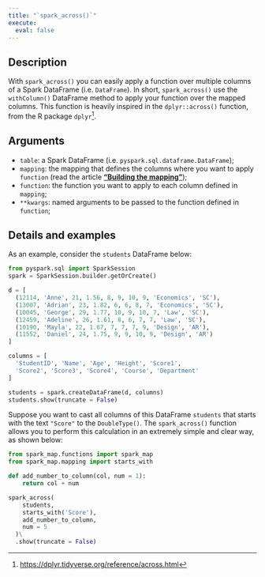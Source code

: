 ```yaml
---
title: "`spark_across()`"
execute:
  eval: false
---
```



## Description

With `spark_across()` you can easily apply a function over multiple columns of a Spark DataFrame (i.e. `DataFrame`). In short, `spark_across()` use the `withColumn()` DataFrame method to apply your function over the mapped columns. This function is heavily inspired in the `dplyr::across()` function, from the R package `dplyr`^[<https://dplyr.tidyverse.org/reference/across.html>].

## Arguments

- `table`: a Spark DataFrame (i.e. `pyspark.sql.dataframe.DataFrame`);
- `mapping`: the mapping that defines the columns where you want to apply `function` (read the article [**"Building the mapping"**](https://github.com/pedropark99/spark_map/blob/main/doc/english/articles/building-mapping.md));
- `function`: the function you want to apply to each column defined in `mapping`;
- `**kwargs`: named arguments to be passed to the function defined in `function`;


## Details and examples

As an example, consider the `students` DataFrame below:

```python
from pyspark.sql import SparkSession
spark = SparkSession.builder.getOrCreate()

d = [
  (12114, 'Anne', 21, 1.56, 8, 9, 10, 9, 'Economics', 'SC'),
  (13007, 'Adrian', 23, 1.82, 6, 6, 8, 7, 'Economics', 'SC'),
  (10045, 'George', 29, 1.77, 10, 9, 10, 7, 'Law', 'SC'),
  (12459, 'Adeline', 26, 1.61, 8, 6, 7, 7, 'Law', 'SC'),
  (10190, 'Mayla', 22, 1.67, 7, 7, 7, 9, 'Design', 'AR'),
  (11552, 'Daniel', 24, 1.75, 9, 9, 10, 9, 'Design', 'AR')
]

columns = [
  'StudentID', 'Name', 'Age', 'Height', 'Score1',
  'Score2', 'Score3', 'Score4', 'Course', 'Department'
]

students = spark.createDataFrame(d, columns)
students.show(truncate = False)
```



Suppose you want to cast all columns of this DataFrame `students` that starts with the text `"Score"` to the `DoubleType()`. The `spark_across()` function allows you to perform this calculation in an extremely simple and clear way, as shown below:

```python
from spark_map.functions import spark_map
from spark_map.mapping import starts_with

def add_number_to_column(col, num = 1):
    return col + num

spark_across(
    students,
    starts_with('Score'),
    add_number_to_column,
    num = 5
  )\
  .show(truncate = False)
```
